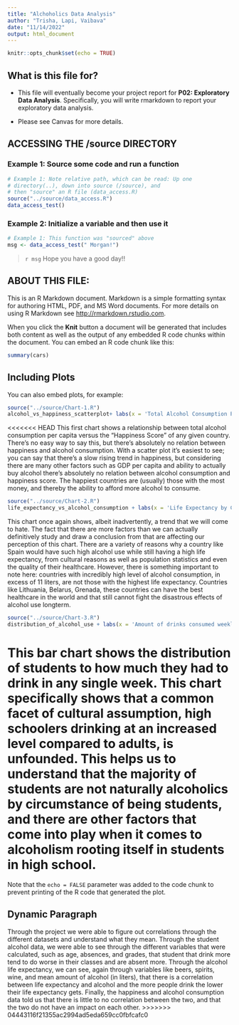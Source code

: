 ```yaml
---
title: "Alchoholics Data Analysis"
author: "Trisha, Lapi, Vaibava"
date: "11/14/2022"
output: html_document
---
```


```r
knitr::opts_chunk$set(echo = TRUE)
```

## What is this file for?

* This file will eventually become your project report for **P02: Exploratory Data Analysis**. Specifically, you will write rmarkdown to report your exploratory data analysis.

* Please see Canvas for more details.

## ACCESSING THE /source DIRECTORY
### Example 1: Source some code and run a function
```r
# Example 1: Note relative path, which can be read: Up one
# directory(..), down into source (/source), and 
# then "source" an R file (data_access.R)
source("../source/data_access.R")
data_access_test()
```

### Example 2: Initialize a variable and then use it
```r
# Example 1: This function was "sourced" above
msg <- data_access_test(" Morgan!")
```

> `r msg` Hope you have a good day!! 

## ABOUT THIS FILE: 

This is an R Markdown document. Markdown is a simple formatting syntax for authoring HTML, PDF, and MS Word documents. For more details on using R Markdown see <http://rmarkdown.rstudio.com>.

When you click the **Knit** button a document will be generated that includes both content as well as the output of any embedded R code chunks within the document. You can embed an R code chunk like this:

```r
summary(cars)
```

## Including Plots

You can also embed plots, for example:

```r
source("../source/Chart-1.R")
alcohol_vs_happiness_scatterplot+ labs(x = 'Total Alcohol Consumption Per Capita (Beer, Spirits, Wine)', y = 'Happiness Score', title = 'Alcohol Consumption By Country vs Happiness Score')
```

<<<<<<< HEAD
This first chart shows a relationship between total alcohol consumption per capita versus the "Happiness Score" of any given country.
There's no easy way to say this, but there's absolutely no relation between happiness and alcohol consumption. With a scatter plot it's easiest to see; you can say that there's a slow rising trend in happiness, but considering there are many other factors such as GDP per capita and ability to actually buy alcohol there's absolutely no relation between alcohol consumption and happiness score. The happiest countries are (usually) those with the most money, and thereby the ability to afford more alcohol to consume.

```r
source("../source/Chart-2.R")
life_expectancy_vs_alcohol_consumption + labs(x = 'Life Expectancy by Country', y = 'Total Pure Alcohol Consumption (in Liters)', title = 'Mapping Life Expectancy vs Total Alcohol Consumption in Liters by Country')
```
This chart once again shows, albeit inadvertently, a trend that we will come to hate. The fact that there are more factors than we can actually definitively study and draw a conclusion from that are affecting our perception of this chart. There are a variety of reasons why a country like Spain would have such high alcohol use while still having a high life expectancy, from cultural reasons as well as population statistics and even the quality of their healthcare. However, there is something important to note here: countries with incredibly high level of alcohol consumption, in excess of 11 liters, are not those with the highest life expectancy. Countries like Lithuania, Belarus, Grenada, these countries can have the best healthcare in the world and that still cannot fight the disastrous effects of alcohol use longterm. 

```r
source("../source/Chart-3.R")
distribution_of_alcohol_use + labs(x = 'Amount of drinks consumed weekly', y = 'Distribution of students', title = "Students and their weekly drinking habits") + theme_light()
```

This bar chart shows the distribution of students to how much they had to drink in any single week. This chart specifically shows that a common facet of cultural assumption, high schoolers drinking at an increased level compared to adults, is unfounded. This helps us to understand that the majority of students are not naturally alcoholics by circumstance of being students, and there are other factors that come into play when it comes to alcoholism rooting itself in students in high school.
=======
Note that the `echo = FALSE` parameter was added to the code chunk to prevent printing of the R code that generated the plot.

## Dynamic Paragraph

Through the project we were able to figure out correlations through the different datasets and understand what they mean. Through the student alcohol data, we were able to see through the different variables that were calculated, such as age, absences, and grades, that student that drink more tend to do worse in their classes and are absent more.  Through the alcohol life expectancy, we can see, again through variables like beers, spirits, wine, and mean amount of alcohol (in liters), that there is a correlation between life expectancy and alcohol and the more people drink the lower their life expectancy gets. Finally, the happiness and alcohol consumption data told us that there is little to no correlation between the two, and that the two do not have an impact on each other. 
>>>>>>> 04443116f21355ac2994ad5eda659cc0fbfcafc0
